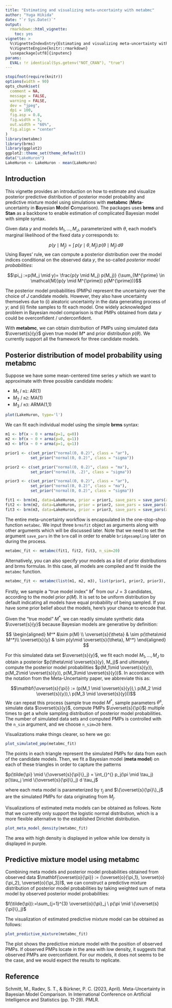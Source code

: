 ```yaml
---
title: "Estimating and visualizing meta-uncertainty with metabmc"
author: "Yuga Hikida"
date: "`r Sys.Date()`"
output:
  rmarkdown::html_vignette:
    toc: yes
vignette: >
  %\VignetteIndexEntry{Estimating and visualizing meta-uncertainty with metabmc}
  %\VignetteEngine{knitr::rmarkdown}
  \usepackage[utf8]{inputenc}
params:
  EVAL: !r identical(Sys.getenv("NOT_CRAN"), "true")
---
```


```r
stopifnot(require(knitr))
options(width = 90)
opts_chunk$set(
  comment = NA,
  message = FALSE,
  warning = FALSE,
  dev = "jpeg",
  dpi = 100,
  fig.asp = 0.8,
  fig.width = 5,
  out.width = "60%",
  fig.align = "center"
)
library(metabmc)
library(brms)
library(ggplot2)
ggplot2::theme_set(theme_default())
data("LakeHuron")
LakeHuron <- LakeHuron - mean(LakeHuron)
```

## Introduction

This vignette provides an introduction on how to estimate and visualize posterior 
predictive distribution of posterior model probability and predictive mixture 
model using simulations with **metabmc** (**Meta**-uncertainty in **B**ayesian **M**odel **C**omparison).
The packages uses **brms** and **Stan** as a backbone to enable estimation of 
complicated Bayesian model with simple syntax.

Given data $y$ and models $M_1,\ldots,M_J$, parameterized with $\theta$, each model's marginal likelihood of the fixed data $y$ corresponds to:

$$p(y \mid M_j) =\int_{}^{}\,p(y \mid \theta, M_j)\,p(\theta \mid M_j) \,d\theta$$
Using Bayes' rule, we can compute a posterior distribution over the model indices conditional on the observed data $y$, the so-called *posterior model probabilities*:

$$\pi_j :=p(M_j \mid y)= \frac{p(y \mid M_j) p(M_j)} {\sum_{M^{\prime} \in \mathcal{M}}p(y \mid M^{\prime}) p(M^{\prime})}$$

The posterior model probabilities (PMPs) represent the uncertainty over the choice of 
$J$ candidate models. However, they also have uncertainty themselves due to (i) aleatoric uncertainty in the data 
generating process of $y$; and (ii) finite samples to fit each model. 
One widely acknowledged problem in Bayesian model comparison is that PMPs obtained from data $y$ could be overconfident / underconfident.

With **metabmc**, we can obtain distribution of PMPs using simulated 
data $\overset{s}{y}$ given true model $M*$ and prior distribution $p(\theta)$. 
We currently support all the framework for three candidate models.

## Posterior distribution of model probability using **metabmc**

Suppose we have some mean-centered time series $y$ which we want to approximate with three possible candidate models:

- $M_1$ / `m1`: AR(1)
- $M_2$ / `m2`: MA(1)
- $M_3$ / `m3`: ARMA(1,1)

```r
plot(LakeHuron, type='l')
```

We can fit each individual model using the simple **brms** syntax:

```r
m1 <- bf(x ~ 0 + arma(p=1, q=0))
m2 <- bf(x ~ 0 + arma(p=0, q=1))
m3 <- bf(x ~ 0 + arma(p=1, q=1))

prior1 <- c(set_prior("normal(0, 0.2)", class = "ar"),
           set_prior("normal(0, 0.2)", class = "sigma"))

prior2 <- c(set_prior("normal(0, 0.2)", class = "ma"),
           set_prior("normal(0, .2)", class = "sigma"))

prior3 <- c(set_prior("normal(0, 0.2)", class = "ar"),
           set_prior("normal(0, 0.2)", class = "ma"),
           set_prior("normal(0, 0.2)", class = "sigma"))

fit1 <- brm(m1, data=LakeHuron, prior = prior1, save_pars = save_pars(all = TRUE))
fit2 <- brm(m2, data=LakeHuron, prior = prior2, save_pars = save_pars(all = TRUE))
fit3 <- brm(m3, data=LakeHuron, prior = prior3, save_pars = save_pars(all = TRUE))
```

The entire meta-uncertainty workflow is encapsulated in the one-stop-shop function `metabmc`.
We input three `brmsfit` object as arguments along with other arguments which
will be discussed later. Note that we need to set the argument `save_pars` in the `brm` call in order to enable `bridgesampling` later 
on during the process.

```r
metabmc_fit <- metabmc(fit1, fit2, fit3, n_sim=20)
```

Alternatively, you can also specify your models as a list of prior distributions and brms formulas. In this case, all models are compiled and fit inside the `metabmc` function.

```r
metabmc_fit <- metabmc(list(m1, m2, m3), list(prior1, prior2, prior3), data = LakeHuron, n_sim=3)
```

Firstly, we sample a "true model index" $M^*$ from our $J = 3$ candidates, according to the model prior $p(M)$. 
It is set to be uniform distribution by default indicating all models have equal
probability of being sampled. If you have some prior belief about the models, here's your chance to encode that.

Given the "true model" $M^*$, we can readily simulate synthetic data $\overset{s}{y}$ because Bayesian models are generative by definition:

$$
\begin{aligned}
M^* &\sim p(M) \\
\overset{s}{\theta} & \sim p(\theta\mid M^*)\\
\overset{s}{y} & \sim p(y\mid \overset{s}{\theta}, M^*)
\end{aligned}
$$

For this simulated data set $\overset{s}{y}$, we fit each model $M_1, \ldots, M_J$ to obtain a posterior $p(\theta\mid \overset{s}{y}, M_j)$ and ultimately compute the posterior model probabilities $p(M_1\mid \overset{s}{y}), p(M_2\mid \overset{s}{y}), p(M_3\mid \overset{s}{y})$. In accordance with the notation from the Meta-Uncertainty paper, we abbreviate this as:

$$\mathbf{\overset{s}{\pi}} := (p(M_1 \mid \overset{s}{y}),\ p(M_2 \mid \overset{s}{y}),\ p(M_3 \mid \overset{s}{y}))$$
We can repeat this process (sample true model $M^*$, sample parameters $\theta^s$, simulate data $\overset{s}{y}$, compute PMPs $\overset{s}{\pi}$) multiple times to get a whole sampling distribution of posterior model probabilities. 
The number of simulated data sets and computed PMPs is controlled with the `n_sim` argument, and we choose `n_sim=20` here.

Visualizations make things clearer, so here we go:

```r
plot_simulated_pmp(metabmc_fit)
```

The points in each triangle represent the simulated PMPs for data from each of the candidate models.
Then, we fit a Bayesian model (**meta model**) on each of these triangles in order to capture the patterns

$p(\tilde{\pi} \mid \{\overset{s}{\pi}\}_j) = \int_{}^{} p_j(\pi \mid \tau_j) p(\tau_j \mid \{\overset{s}{\pi}\}_j) d \tau_j$

where each meta model is parameterized by $\tau_j$ and
$\{\overset{s}{\pi}\}_j$ are the simulated PMPs for data originating from $M_j$.

Visualizations of estimated meta models can be obtained as follows. Note that we
currently only support the logistic normal distribution, which is a more flexible alternative to the 
established Dirichlet distribution.

```r
plot_meta_model_density(metabmc_fit)
```

The area with high density is displayed in yellow while low density is displayed 
in purple.

## Predictive mixture model using **metabmc**

Combining meta models and posterior model probabilities obtained from observed
data $\mathbf{\overset{o}{\pi}} := (\overset{o}{\pi_1}, \overset{o}{\pi_2}, \overset{o}{\pi_3})$, 
we can construct a predictive mixture distribution of posterior model probabilities 
by taking weighted sum of meta model by observed posterior model probabilities:

$f(\tilde{\pi}):=\sum_{j=1}^{3} \overset{o}{\pi}_j \ p(\pi \mid \{\overset{s}{\pi}\}_j)$

The visualization of estimated predictive mixture model can be obtained as follows:

```r
plot_predictive_mixture(metabmc_fit)
```

The plot shows the predictive mixture model with the position of observed PMPs.
If observed PMPs locate in the area with low density, it suggests that observed
PMPs are overconfident. For our models, it does not seems to be the case, and we would expect the results to replicate.


## Reference

Schmitt, M., Radev, S. T., & Bürkner, P. C. (2023, April). Meta-Uncertainty in 
Bayesian Model Comparison. In International Conference on Artificial Intelligence 
and Statistics (pp. 11-29). PMLR.

